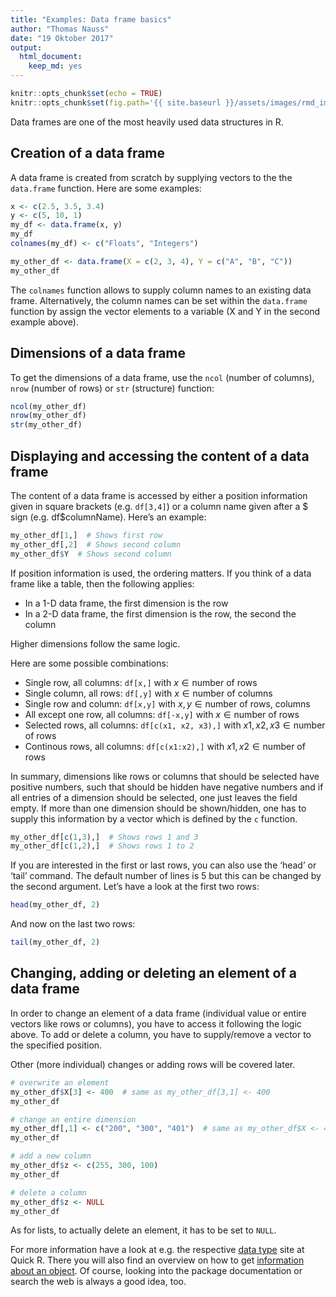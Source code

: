 ```yaml
---
title: "Examples: Data frame basics"
author: "Thomas Nauss"
date: "19 Oktober 2017"
output: 
  html_document: 
    keep_md: yes
---
```

```r
knitr::opts_chunk$set(echo = TRUE)
knitr::opts_chunk$set(fig.path='{{ site.baseurl }}/assets/images/rmd_images/e01-01/')
```

Data frames are one of the most heavily used data structures in R.

## Creation of a data frame
A data frame is created from scratch by supplying vectors to the the `data.frame`
function. Here are some examples:
```r
x <- c(2.5, 3.5, 3.4)
y <- c(5, 10, 1)
my_df <- data.frame(x, y)
my_df
colnames(my_df) <- c("Floats", "Integers")

my_other_df <- data.frame(X = c(2, 3, 4), Y = c("A", "B", "C"))
my_other_df
```
The `colnames` function allows to supply column names to an existing data
frame. Alternatively, the column names can be set within the `data.frame` 
function by assign the vector elements to a variable (X and Y in the
second example above).


## Dimensions of a data frame
To get the dimensions of a data frame, use the `ncol` (number of columns), 
`nrow` (number of rows) or `str` (structure) function:
```r
ncol(my_other_df)
nrow(my_other_df)
str(my_other_df)
```
## Displaying and accessing the content of a data frame
The content of a data frame is accessed by either a position information 
given in square brackets (e.g. `df[3,4]`) or a column name given after a $ sign
(e.g. df$columnName). Here's an example:



```r
my_other_df[1,]  # Shows first row
my_other_df[,2]  # Shows second column
my_other_df$Y  # Shows second column
```

If position information is used, the ordering matters. If you think of a data
frame like a table, then the following applies:

 * In a 1-D data frame, the first dimension is the row
 * In a 2-D data frame, the first dimension is the row, the second the column

Higher dimensions follow the same logic.

Here are some possible combinations:

 * Single row, all columns: `df[x,]` with $x \in \text{number of rows}$
 * Single column, all rows: `df[,y]` with $x \in \text{number of columns}$
 * Single row and column: `df[x,y]` with $x, y \in \text{number of rows, columns}$
 * All except one row, all columns: `df[-x,y]` with $x \in \text{number of rows}$
 * Selected rows, all columns: `df[c(x1, x2, x3),]` with $x1, x2, x3 \in \text{number of rows}$
 * Continous rows, all columns: `df[c(x1:x2),]` with $x1, x2 \in \text{number of rows}$

In summary, dimensions like rows or columns that should be selected have positive 
numbers, such that should be hidden have negative numbers and if all entries of
a dimension should be selected, one just leaves the field empty. If more than
one dimension should be shown/hidden, one has to supply this information by a 
vector which is defined by the `c` function.

```r
my_other_df[c(1,3),]  # Shows rows 1 and 3
my_other_df[c(1,2),]  # Shows rows 1 to 2
```

If you are interested in the first or last rows, you can also use the 'head' or
'tail' command. The default number of lines is 5 but this can be changed by the
second argument. Let's have a look at the first two rows:
```r
head(my_other_df, 2)
```

And now on the last two rows:
```r
tail(my_other_df, 2)
```

## Changing, adding or deleting an element of a data frame
In order to change an element of a data frame (individual value or entire
vectors like rows or columns), you have to access it following the logic above.
To add or delete a column, you have to supply/remove a vector to the specified
position.

Other (more individual) changes or adding rows will be covered later. 
```r
# overwrite an element
my_other_df$X[3] <- 400  # same as my_other_df[3,1] <- 400
my_other_df

# change an entire dimension
my_other_df[,1] <- c("200", "300", "401")  # same as my_other_df$X <- 400
my_other_df

# add a new column
my_other_df$z <- c(255, 300, 100)
my_other_df

# delete a column
my_other_df$z <- NULL
my_other_df

```
As for lists, to actually delete an element, it has to be set to `NULL`.

For more information have a look at e.g. the respective [data type](http://www.statmethods.net/input/datatypes.html) site at Quick R. There you will also find an overview on how to get [information about an object](http://www.statmethods.net/input/contents.html). Of course, looking into the package documentation or search the web is always a good idea, too.